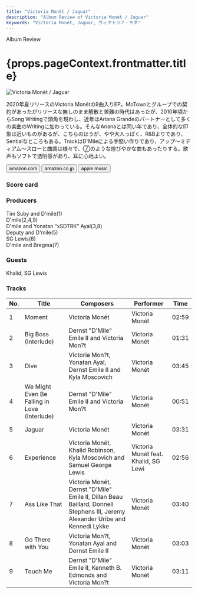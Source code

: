 ```yaml
---
title: "Victoria Monét / Jaguar"
description: "Album Review of Victoria Monét / Jaguar"
keywords: "Victoria Monét, Jaguar, ヴィクトリア・モネ"
---
```




<p className="largeP">Album Review</p>
<h1 className="h1--no--margin">{props.pageContext.frontmatter.title}</h1>

<Row className="image-card-group">
	<Column colMd={"3"} colLg={"4"} noGutterMdLeft="">
    <ImageCard>

![Victoria Monét / Jaguar](../../images/cd/victoriamonet1L.jpg) 

</ImageCard>
	</Column>
	<Column colMd={"4"} colLg={"8"} noGutterMdLeft="">
	<p>
	  2020年夏リリースのVictoria Monétの9曲入りEP。MoTownとグループでの契約があったがリリースな無しのまま解散と苦難の時代はあったが、2010年頃からSong Writingで頭角を現わし、近年はAriana Grandeのパートナーとして多くの楽曲のWritingに加わっている。そんなArianaとは同い年であり、全体的な印象は近いものがあるが、こちらのほうが、やや大人っぽく、R&Bよりであり、Sentialなところもある。TrackはD'Mileによる手堅い作りであり、アップ～ミディアム～スローと曲調は様々で、⑦のような煌びやかな曲もあったりする。歌声もソフトで透明感があり、耳に心地よい。
  </p>
  <div>
	  <Button href="https://amzn.to/3sc2ptR" kind="primary" size="small" renderIcon={ArrowUpRight24}>
      amazon.com
    </Button>
    <Button href="https://amzn.to/2LbKOSf" kind="secondary" size="small" renderIcon={ArrowUpRight24}>
      amazon.co.jp
    </Button>
    <Button href="https://apple.co/39kM2m3" kind="tertiary" size="small" renderIcon={ArrowUpRight24}>
      apple music
    </Button>
	</div>
	</Column>
</Row>
<Row >
  <Column colMd={"4"} colLg={"4"} noGutterMdLeft="">
    <div>
      <h3>Score card</h3>
	    <SliderJS1 value="5" />
      <SliderJS2 value="1" />
	    <SliderJS3 value="1" />
      <SliderJS4 value="8" />
    </div>
  </Column>
  <Column colMd={"4"} colLg={"8"} noGutterMdLeft="">
    <div>
      <h3>Producers</h3>
      <p>
        Tim Suby and D'mile(1)
        <BR/>D'mile(2,4,9)
        <BR/>D'mile and Yonatan “xSDTRK” Ayal(3,8)
        <BR/>Deputy and D'mile(5)
        <BR/>SG Lewis(6)
        <BR/>D'mile and Bregma(7)
      </p>
      <h3>Guests</h3>
      <p>
        Khalid, SG Lewis
      </p>
    </div>
  </Column>
</Row>

<h3>Tracks</h3>

| No. |	 Title                                       |	 Composers                                                                                                                   	|	 Performer                           | Time	 |
| --- |	-------------------------------------------- | ------------------------------------------------------------------------------------------------------------------------------	| ------------------------------------ | ----- |
|	1	  |	Moment                                       | Victoria Monét                                                                                                                	|	Victoria Monét                       | 02:59 |
|	2	  |	Big Boss (Interlude)                         | Dernst "D'Mile" Emile II and Victoria Mon?t                                                                                    |	Victoria Monét                       | 01:31 |
|	3	  |	Dive                                         | Victoria Mon?t, Yonatan Ayal, Dernst Emile II and Kyla Moscovich                                                               |	Victoria Monét                       | 03:45 |
|	4	  |	We Might Even Be Falling in Love (Interlude) | Dernst "D'Mile" Emile II and Victoria Mon?t                                                                                    |	Victoria Monét                       | 00:51 |
|	5	  |	Jaguar                                       | Victoria Monét                                                                                                                	|	Victoria Monét                       | 03:31 |
|	6	  |	Experience                                   | Victoria Monét, Khalid Robinson, Kyla Moscovich and Samuel George Lewis                                                       	|	Victoria Monét feat. Khalid, SG Lewi | 02:56 |
|	7	  |	Ass Like That                                | Victoria Monét, Dernst "D'Mile" Emile II, Dillan Beau Baillard, Donnell Stephens III, Jeremy Alexander Uribe and Kennedi Lykke	|	Victoria Monét                       | 03:40 |
|	8	  |	Go There with You                            | Victoria Mon?t, Yonatan Ayal and Dernst Emile II                                                                               |	Victoria Monét                       | 03:03 |
|	9	  |	Touch Me                                     | Dernst "D'Mile" Emile II, Kenneth B. Edmonds and Victoria Mon?t                                                                |	Victoria Monét                       | 03:11 |
